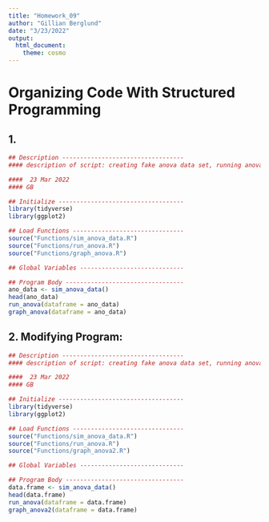 ```yaml
---
title: "Homework_09"
author: "Gillian Berglund"
date: "3/23/2022"
output: 
  html_document: 
    theme: cosmo
---
```

# Organizing Code With Structured Programming
## 1. 
```r
## Description ----------------------------------
#### description of script: creating fake anova data set, running anova and graphing results.

####  23 Mar 2022
#### GB

## Initialize -----------------------------------
library(tidyverse)
library(ggplot2)

## Load Functions -------------------------------
source("Functions/sim_anova_data.R")  
source("Functions/run_anova.R")  
source("Functions/graph_anova.R") 

## Global Variables -----------------------------

## Program Body ---------------------------------
ano_data <- sim_anova_data()
head(ano_data)
run_anova(dataframe = ano_data)
graph_anova(dataframe = ano_data)
```

## 2. Modifying Program:
```r
## Description ----------------------------------
#### description of script: creating fake anova data set, running anova and outputting graph with raw data overlaying boxpolot. 

####  23 Mar 2022
#### GB

## Initialize -----------------------------------
library(tidyverse)
library(ggplot2)

## Load Functions -------------------------------
source("Functions/sim_anova_data.R")  
source("Functions/run_anova.R")  
source("Functions/graph_anova2.R") 

## Global Variables -----------------------------

## Program Body ---------------------------------
data.frame <- sim_anova_data()
head(data.frame)
run_anova(dataframe = data.frame)
graph_anova2(dataframe = data.frame)

```
